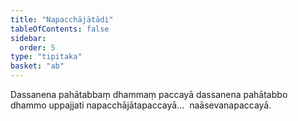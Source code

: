 ```yaml
---
title: "Napacchājātādi"
tableOfContents: false
sidebar:
  order: 5
type: "tipitaka"
basket: "ab"
---
```



<DynamicBreadcrumb />

<Division number="53">

<Paragraph number="907">
Dassanena pahātabbaṃ dhammaṃ paccayā dassanena pahātabbo dhammo uppajjati napacchājātapaccayā…  naāsevanapaccayā.
</Paragraph>
</Division>